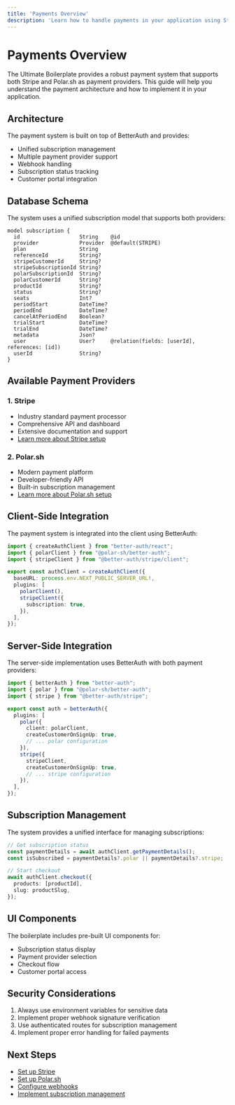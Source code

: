 ```yaml
---
title: 'Payments Overview'
description: 'Learn how to handle payments in your application using Stripe and Polar.sh'
---
```


# Payments Overview

The Ultimate Boilerplate provides a robust payment system that supports both Stripe and Polar.sh as payment providers. This guide will help you understand the payment architecture and how to implement it in your application.

## Architecture

The payment system is built on top of BetterAuth and provides:

- Unified subscription management
- Multiple payment provider support
- Webhook handling
- Subscription status tracking
- Customer portal integration

## Database Schema

The system uses a unified subscription model that supports both providers:

```prisma
model subscription {
  id                   String    @id
  provider             Provider  @default(STRIPE)
  plan                 String
  referenceId          String?
  stripeCustomerId     String?
  stripeSubscriptionId String?
  polarSubscriptionId  String?
  polarCustomerId      String?
  productId            String?
  status               String?
  seats                Int?
  periodStart          DateTime?
  periodEnd            DateTime?
  cancelAtPeriodEnd    Boolean?
  trialStart           DateTime?
  trialEnd             DateTime?
  metadata             Json?
  user                 User?     @relation(fields: [userId], references: [id])
  userId               String?
}
```

## Available Payment Providers

### 1. Stripe
- Industry standard payment processor
- Comprehensive API and dashboard
- Extensive documentation and support
- [Learn more about Stripe setup](/payments/stripe)

### 2. Polar.sh
- Modern payment platform
- Developer-friendly API
- Built-in subscription management
- [Learn more about Polar.sh setup](/payments/polar)

## Client-Side Integration

The payment system is integrated into the client using BetterAuth:

```typescript
import { createAuthClient } from "better-auth/react";
import { polarClient } from "@polar-sh/better-auth";
import { stripeClient } from "@better-auth/stripe/client";

export const authClient = createAuthClient({
  baseURL: process.env.NEXT_PUBLIC_SERVER_URL!,
  plugins: [
    polarClient(),
    stripeClient({
      subscription: true,
    }),
  ],
});
```

## Server-Side Integration

The server-side implementation uses BetterAuth with both payment providers:

```typescript
import { betterAuth } from "better-auth";
import { polar } from "@polar-sh/better-auth";
import { stripe } from "@better-auth/stripe";

export const auth = betterAuth({
  plugins: [
    polar({
      client: polarClient,
      createCustomerOnSignUp: true,
      // ... polar configuration
    }),
    stripe({
      stripeClient,
      createCustomerOnSignUp: true,
      // ... stripe configuration
    }),
  ],
});
```

## Subscription Management

The system provides a unified interface for managing subscriptions:

```typescript
// Get subscription status
const paymentDetails = await authClient.getPaymentDetails();
const isSubscribed = paymentDetails?.polar || paymentDetails?.stripe;

// Start checkout
await authClient.checkout({
  products: [productId],
  slug: productSlug,
});
```

## UI Components

The boilerplate includes pre-built UI components for:

- Subscription status display
- Payment provider selection
- Checkout flow
- Customer portal access

## Security Considerations

1. Always use environment variables for sensitive data
2. Implement proper webhook signature verification
3. Use authenticated routes for subscription management
4. Implement proper error handling for failed payments

## Next Steps

- [Set up Stripe](/payments/stripe)
- [Set up Polar.sh](/payments/polar)
- [Configure webhooks](/payments/webhooks)
- [Implement subscription management](/payments/subscriptions) 